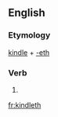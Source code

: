 ==English==

===Etymology===
[[kindle]] + [[-eth]]

===Verb===
{{en-verb form}}

# {{en-archaic third-person singular of|kindle}}

[[fr:kindleth]]